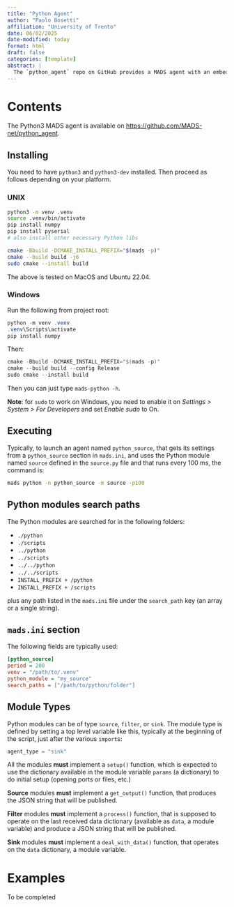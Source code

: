 ```yaml
---
title: "Python Agent"
author: "Paolo Bosetti"
affiliation: "University of Trento"
date: 06/02/2025
date-modified: today
format: html
draft: false
categories: [template]
abstract: |
  The `python_agent` repo on GitHub provides a MADS agent with an embedded python3 interpreter for developing MADS sgents in Python
---
```


# Contents

The Python3 MADS agent is available on <https://github.com/MADS-net/python_agent>.


## Installing

You need to have `python3` and `python3-dev` installed. Then proceed as follows depending on your platform.

### UNIX

```sh
python3 -m venv .venv
source .venv/bin/activate
pip install numpy
pip install pyserial
# also install other necessary Python libs

cmake -Bbuild -DCMAKE_INSTALL_PREFIX="$(mads -p)"
cmake --build build -j6
sudo cmake --install build
```

The above is tested on MacOS and Ubuntu 22.04.

### Windows

Run the following from project root:

```powershell
python -m venv .venv
.venv\Scripts\activate
pip install numpy
```

Then: 

```powershell
cmake -Bbuild -DCMAKE_INSTALL_PREFIX="$(mads -p)"
cmake --build build --config Release
sudo cmake --install build
```

Then you can just type `mads-python -h`.

**Note**: for `sudo` to work on Windows, you need to enable it on *Settings > System > For Developers* and set *Enable sudo* to On.

## Executing

Typically, to launch an agent named `python_source`, that gets its settings from a `python_source` section in `mads.ini`, and uses the Python module named `source` defined in the `source.py` file and that runs every 100 ms, the command is:

```sh
mads python -n python_source -m source -p100
```

## Python modules search paths

The Python modules are searched for in the following folders:

* `./python`
* `./scripts`
* `../python`
* `../scripts`
* `../../python`
* `../../scripts`
* `INSTALL_PREFIX + /python` 
* `INSTALL_PREFIX + /scripts`

plus any path listed in the `mads.ini` file under the `search_path` key (an array or a single string).

## `mads.ini` section

The following fields are typically used:

```ini
[python_source]
period = 200
venv = "/path/to/.venv"
python_module = "my_source"
search_paths = ["/path/to/python/folder"]
```

## Module Types

Python modules can be of type `source`, `filter`, or `sink`. The module type is defined by setting a top level variable like this, typically at the beginning of the script, just after the various `import`s:

```python
agent_type = "sink"
```

All the modules **must** implement a `setup()` function, which is expected to use the dictionary available in the module variable `params` (a dictionary) to do initial setup (opening ports or files, etc.)

**Source** modules **must** implement a `get_output()` function, that produces the JSON string that will be published.

**Filter** modules **must** implement a `process()` function, that is supposed to operate on the last received data dictionary (available as `data`, a module variable) and produce a JSON string that will be published.

**Sink** modules **must** implement a `deal_with_data()` function, that operates on the `data` dictionary, a module variable.

# Examples

::: callout-note
To be completed
:::